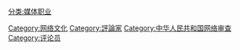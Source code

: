 
{{noteTA
|G1 = IT
}}

{{分类主条目|{{PAGENAMEBASE}}}}
[[分类:媒体职业|分类:媒体职业]]
[[Category:网络文化|Category:网络文化]]
[[Category:評論家|Category:評論家]]
[[Category:中华人民共和国网络审查|Category:中华人民共和国网络审查]]
[[Category:评论员|Category:评论员]]